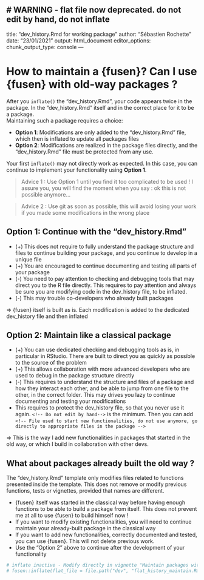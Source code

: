 # WARNING - flat file now deprecated. do not edit by hand, do not inflate
---
title: "dev_history.Rmd for working package"
author: "Sébastien Rochette"
date: "23/01/2021"
output: html_document
editor_options: 
  chunk_output_type: console
---

# How to maintain a {fusen}? Can I use {fusen} with old-way packages ?

After you `inflate()` the "dev_history.Rmd", your code appears twice in the package. In the "dev_history.Rmd" itself and in the correct place for it to be a package.  
Maintaining such a package requires a choice:  

- **Option 1**: Modifications are only added to the "dev_history.Rmd" file, which then is inflated to update all packages files
- **Option 2**: Modifications are realized in the package files directly, and the "dev_history.Rmd" file must be protected from any use.

Your first `inflate()` may not directly work as expected. In this case, you can continue to implement your functionality using **Option 1**. 

> Advice 1 : Use Option 1 until you find it too complicated to be used ! I assure you, you will find the moment when you say : ok this is not possible anymore...

> Advice 2 : Use git as soon as possible, this will avoid losing your work if you made some modifications in the wrong place

## Option 1: Continue with the "dev_history.Rmd"

- (+) This does not require to fully understand the package structure and files to continue building your package, and you continue to develop in a unique file
- (+) You are encouraged to continue documenting and testing all parts of your package
- (-) You need to pay attention to checking and debugging tools that may direct you to the R file directly. This requires to pay attention and always be sure you are modifying code in the dev_history file, to be inflated.
- (-) This may trouble co-developers who already built packages


=> {fusen} itself is built as is. Each modification is added to the dedicated dev_history file and then inflated


## Option 2: Maintain like a classical package

- (+) You can use dedicated checking and debugging tools as is, in particular in RStudio. There are built to direct you as quickly as possible to the source of the problem
- (+) This allows collaboration with more advanced developers who are used to debug in the package structure directly
- (-) This requires to understand the structure and files of a package and how they interact each other, and be able to jump from one file to the other, in the correct folder. This may drives you lazy to continue documenting and testing your modifications
- This requires to protect the dev_history file, so that you never use it again. `<!-- Do not edit by hand-->` is the minimum. Then you can add `<!-- File used to start new functionalities, do not use anymore, go directly to appropriate files in the package -->`


=> This is the way I add new functionalities in packages that started in the old way, or which I build in collaboration with other devs. 
 

## What about packages already built the old way ?

The "dev_history.Rmd" template only modifies files related to functions presented inside the template. 
This does not remove or modify previous functions, tests or vignettes, provided that names are different.

- {fusen} itself was started in the classical way before having enough functions to be able to build a package from itself. This does not prevent me at all to use {fusen} to build himself now ! 
- If you want to modify existing functionalities, you will need to continue maintain your already-built package in the classical way
- If you want to add new functionalities, correctly documented and tested, you can use {fusen}. This will not delete previous work. 
- Use the "Option 2" above to continue after the development of your functionality



```r
# inflate inactive - Modify directly in vignette "Maintain packages with {fusen}"
# fusen::inflate(flat_file = file.path("dev", "flat_history_maintain.Rmd"), vignette_name = "Maintain packages with {fusen}", check = FALSE)
```
